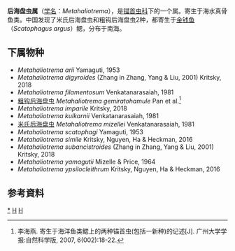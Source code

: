 {{Automatic Taxobox
| taxon = Metahaliotrema
| authority = Yamaguti, 1953 
}}

'''后海盘虫属'''（[[学名|学名]]：''Metahaliotrema''），是[[锚首虫科|锚首虫科]]下的一个属。寄生于海水真骨鱼类。中国发现了米氏后海盘虫和粗钩后海盘虫2种，都寄生于[[金钱鱼|金钱鱼]]（''Scatophagus argus''）鳃，分布于南海。

==下属物种==

* ''Metahaliotrema arii'' Yamaguti, 1953
* ''Metahaliotrema digyroides'' (Zhang in Zhang, Yang & Liu, 2001) Kritsky, 2018
* ''Metahaliotrema filamentosum'' Venkatanarasaiah, 1981
* [[粗钩后海盘虫|粗钩后海盘虫]] ''Metahaliotrema gemiratohamule'' Pan et al.<ref>李海燕. 寄生于海洋鱼类鳃上的两种锚首虫(包括一新种)的记述[J]. 广州大学学报:自然科学版, 2007, 6(002):18-22.</ref>
* ''Metahaliotrema imparile'' Kritsky, 2018
* ''Metahaliotrema kulkarnii'' Venkatanarasaiah, 1981
* [[米氏后海盘虫|米氏后海盘虫]] ''Metahaliotrema mizellei'' Venkatanarasaiah, 1981
* ''Metahaliotrema scatophagi'' Yamaguti, 1953
* ''Metahaliotrema simile'' Kritsky, Nguyen, Ha & Heckman, 2016
* ''Metahaliotrema subancistroides'' (Zhang in Zhang, Yang & Liu, 2001) Kritsky, 2018
* ''Metahaliotrema yamagutii'' Mizelle & Price, 1964
* ''Metahaliotrema ypsilocleithrum'' Kritsky, Nguyen, Ha & Heckman, 2016

==参考資料==
{{reflist}}

{{taxonbar}}
[[Category:_后海盘虫属|*]]
[[Category:_锚首虫科|H]]
[[Category:_1953年描述的分类群|H]]